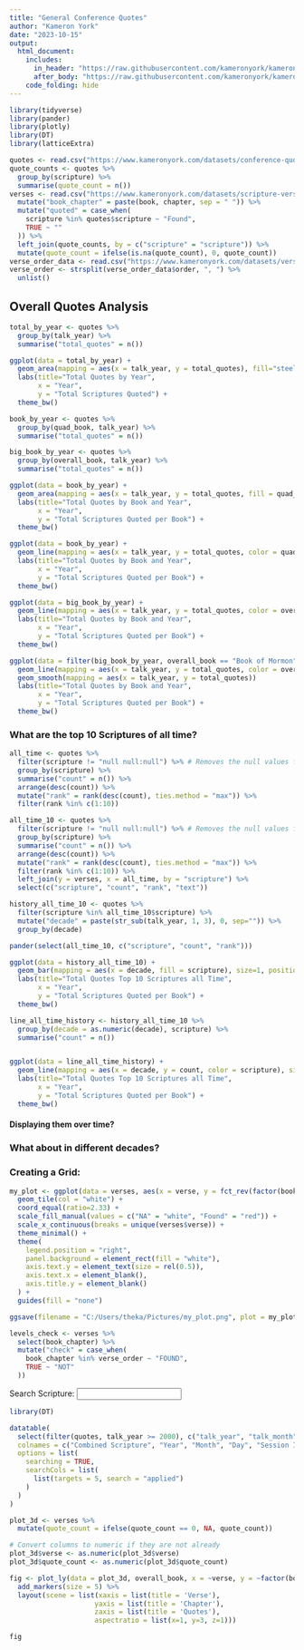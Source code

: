 ```yaml
---
title: "General Conference Quotes"
author: "Kameron York"
date: "2023-10-15"
output:
  html_document:
    includes:
      in_header: "https://raw.githubusercontent.com/kameronyork/kameronyork.github.io/main/parables/header.html"
      after_body: "https://raw.githubusercontent.com/kameronyork/kameronyork.github.io/main/parables/footer.html"
    code_folding: hide
---
```


```r
library(tidyverse)
library(pander)
library(plotly)
library(DT)
library(latticeExtra)

quotes <- read.csv("https://www.kameronyork.com/datasets/conference-quotes.csv", encoding="UTF-8")
quote_counts <- quotes %>% 
  group_by(scripture) %>% 
  summarise(quote_count = n())
verses <- read.csv("https://www.kameronyork.com/datasets/scripture-verses.csv", encoding="UTF-8") %>% 
  mutate("book_chapter" = paste(book, chapter, sep = " ")) %>% 
  mutate("quoted" = case_when(
    scripture %in% quotes$scripture ~ "Found",
    TRUE ~ ""
  )) %>% 
  left_join(quote_counts, by = c("scripture" = "scripture")) %>% 
  mutate(quote_count = ifelse(is.na(quote_count), 0, quote_count))
verse_order_data <- read.csv("https://www.kameronyork.com/datasets/verse-order.csv", encoding="UTF-8")
verse_order <- strsplit(verse_order_data$order, ", ") %>% 
  unlist()

```

## Overall Quotes Analysis
```r
total_by_year <- quotes %>% 
  group_by(talk_year) %>% 
  summarise("total_quotes" = n())

ggplot(data = total_by_year) + 
  geom_area(mapping = aes(x = talk_year, y = total_quotes), fill="steelblue", alpha=0.5) +
  labs(title="Total Quotes by Year",
       x = "Year", 
       y = "Total Scriptures Quoted") +
  theme_bw()
```

```r
book_by_year <- quotes %>% 
  group_by(quad_book, talk_year) %>% 
  summarise("total_quotes" = n())

big_book_by_year <- quotes %>% 
  group_by(overall_book, talk_year) %>% 
  summarise("total_quotes" = n())

ggplot(data = book_by_year) + 
  geom_area(mapping = aes(x = talk_year, y = total_quotes, fill = quad_book), position="identity", alpha = 0.5) +
  labs(title="Total Quotes by Book and Year",
       x = "Year", 
       y = "Total Scriptures Quoted per Book") +
  theme_bw()
```

```r
ggplot(data = book_by_year) + 
  geom_line(mapping = aes(x = talk_year, y = total_quotes, color = quad_book), size=1) +
  labs(title="Total Quotes by Book and Year",
       x = "Year", 
       y = "Total Scriptures Quoted per Book") +
  theme_bw()
```
```r
ggplot(data = big_book_by_year) + 
  geom_line(mapping = aes(x = talk_year, y = total_quotes, color = overall_book), size=1) +
  labs(title="Total Quotes by Book and Year",
       x = "Year", 
       y = "Total Scriptures Quoted per Book") +
  theme_bw()
```
```r
ggplot(data = filter(big_book_by_year, overall_book == "Book of Mormon")) + 
  geom_line(mapping = aes(x = talk_year, y = total_quotes, color = overall_book), size=1) +
  geom_smooth(mapping = aes(x = talk_year, y = total_quotes))
  labs(title="Total Quotes by Book and Year",
       x = "Year", 
       y = "Total Scriptures Quoted per Book") +
  theme_bw()

```

### What are the top 10 Scriptures of all time?
```r
all_time <- quotes %>% 
  filter(scripture != "null null:null") %>% # Removes the null values from the data.
  group_by(scripture) %>% 
  summarise("count" = n()) %>% 
  arrange(desc(count)) %>% 
  mutate("rank" = rank(desc(count), ties.method = "max")) %>% 
  filter(rank %in% c(1:10))

all_time_10 <- quotes %>% 
  filter(scripture != "null null:null") %>% # Removes the null values from the data.
  group_by(scripture) %>% 
  summarise("count" = n()) %>% 
  arrange(desc(count)) %>% 
  mutate("rank" = rank(desc(count), ties.method = "max")) %>% 
  filter(rank %in% c(1:10)) %>% 
  left_join(y = verses, x = all_time, by = "scripture") %>% 
  select(c("scripture", "count", "rank", "text"))

history_all_time_10 <- quotes %>% 
  filter(scripture %in% all_time_10$scripture) %>% 
  mutate("decade" = paste(str_sub(talk_year, 1, 3), 0, sep="")) %>% 
  group_by(decade)

pander(select(all_time_10, c("scripture", "count", "rank")))
```


```r
ggplot(data = history_all_time_10) + 
  geom_bar(mapping = aes(x = decade, fill = scripture), size=1, position="dodge") +
  labs(title="Total Quotes Top 10 Scriptures all Time",
       x = "Year", 
       y = "Total Scriptures Quoted per Book") +
  theme_bw()
```
```r
line_all_time_history <- history_all_time_10 %>% 
  group_by(decade = as.numeric(decade), scripture) %>% 
  summarise("count" = n())


ggplot(data = line_all_time_history) + 
  geom_line(mapping = aes(x = decade, y = count, color = scripture), size=1) +
  labs(title="Total Quotes Top 10 Scriptures all Time",
       x = "Year", 
       y = "Total Scriptures Quoted per Book") +
  theme_bw()
```

#### Displaying them over time?



### What about in different decades?



### Creating a Grid:

```r
my_plot <- ggplot(data = verses, aes(x = verse, y = fct_rev(factor(book_chapter, levels = verse_order)), fill = quoted)) +
  geom_tile(col = "white") +
  coord_equal(ratio=2.33) +
  scale_fill_manual(values = c("NA" = "white", "Found" = "red")) +
  scale_x_continuous(breaks = unique(verses$verse)) + 
  theme_minimal() +
  theme(
    legend.position = "right",
    panel.background = element_rect(fill = "white"),
    axis.text.y = element_text(size = rel(0.5)),
    axis.text.x = element_blank(),
    axis.title.y = element_blank()
  ) + 
  guides(fill = "none")

ggsave(filename = "C:/Users/theka/Pictures/my_plot.png", plot = my_plot, width = 8, height = 120, units = "in", limitsize = FALSE, bg = "white")

```



```r
levels_check <- verses %>%
  select(book_chapter) %>% 
  mutate("check" = case_when(
    book_chapter %in% verse_order ~ "FOUND",
    TRUE ~ "NOT"
  ))


```

<script>
  $(document).ready( function () {
      $('#table_id').DataTable();
  } );
</script>



<div class="dataTables_filter">
  <label>Search Scripture: <input type="search" class="form-control form-control-sm" placeholder="" aria-controls="table_id"></label>
</div>


```r
library(DT)

datatable(
  select(filter(quotes, talk_year >= 2000), c("talk_year", "talk_month", "talk_day", "talk_session", "scripture", "speaker")),
  colnames = c("Combined Scripture", "Year", "Month", "Day", "Session ID", "Speaker"),
  options = list(
    searching = TRUE,
    searchCols = list(
      list(targets = 5, search = "applied")
    )
  )
)

```


```r
plot_3d <- verses %>% 
  mutate(quote_count = ifelse(quote_count == 0, NA, quote_count))

# Convert columns to numeric if they are not already
plot_3d$verse <- as.numeric(plot_3d$verse)
plot_3d$quote_count <- as.numeric(plot_3d$quote_count)

fig <- plot_ly(data = plot_3d, overall_book, x = ~verse, y = ~factor(book_chapter, levels = verse_order), z = ~quote_count) %>% 
  add_markers(size = 5) %>% 
  layout(scene = list(xaxis = list(title = 'Verse'),
                     yaxis = list(title = 'Chapter'),
                     zaxis = list(title = 'Quotes'),
                     aspectratio = list(x=1, y=3, z=1)))

fig

```

